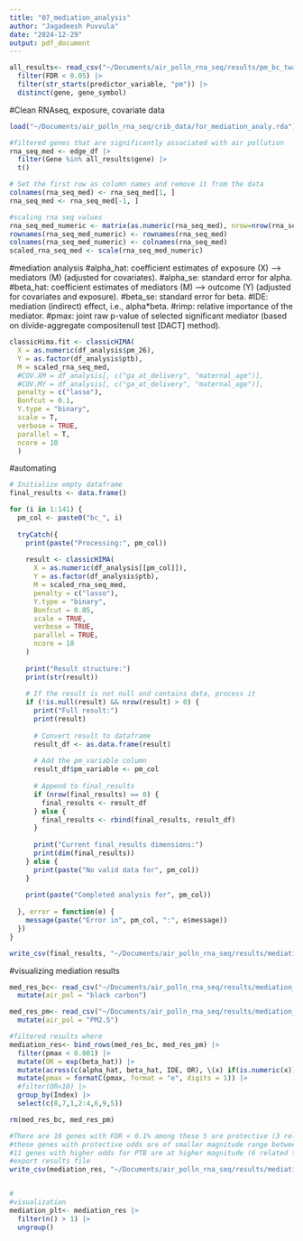 ```yaml
---
title: "07_mediation_analysis"
author: "Jagadeesh Puvvula"
date: "2024-12-29"
output: pdf_document
---
```


```r
all_results<- read_csv("~/Documents/air_polln_rna_seq/results/pm_bc_twas_dec_29.csv") |>
  filter(FDR < 0.05) |>
  filter(str_starts(predictor_variable, "pm")) |>
  distinct(gene, gene_symbol)
```

#Clean RNAseq, exposure, covariate data
```r
load("~/Documents/air_polln_rna_seq/crib_data/for_mediation_analy.rda")

#filtered genes that are significantly associated with air pollution
rna_seq_med <- edge_df |>
  filter(Gene %in% all_results$gene) |>
  t()

# Set the first row as column names and remove it from the data
colnames(rna_seq_med) <- rna_seq_med[1, ]
rna_seq_med <- rna_seq_med[-1, ] 

#scaling rna seq values
rna_seq_med_numeric <- matrix(as.numeric(rna_seq_med), nrow=nrow(rna_seq_med), ncol=ncol(rna_seq_med))
rownames(rna_seq_med_numeric) <- rownames(rna_seq_med)
colnames(rna_seq_med_numeric) <- colnames(rna_seq_med)
scaled_rna_seq_med <- scale(rna_seq_med_numeric)

```

#mediation analysis
#alpha_hat: coefficient estimates of exposure (X) –> mediators (M) (adjusted for covariates).
#alpha_se: standard error for alpha.
#beta_hat: coefficient estimates of mediators (M) –> outcome (Y) (adjusted for covariates and exposure).
#beta_se: standard error for beta.
#IDE: mediation (indirect) effect, i.e., alpha*beta.
#rimp: relative importance of the mediator.
#pmax: joint raw p-value of selected significant mediator (based on divide-aggregate compositenull test [DACT] method).
```r
classicHima.fit <- classicHIMA(
  X = as.numeric(df_analysis$pm_26),
  Y = as.factor(df_analysis$ptb),
  M = scaled_rna_seq_med,
  #COV.XM = df_analysis[, c("ga_at_delivery", "maternal_age")],
  #COV.MY = df_analysis[, c("ga_at_delivery", "maternal_age")],
  penalty = c("lasso"),
  Bonfcut = 0.1,
  Y.type = "binary",
  scale = T, 
  verbose = TRUE,
  parallel = T,
  ncore = 10
  )
```

#automating
```r
# Initialize empty dataframe
final_results <- data.frame()

for (i in 1:141) {
  pm_col <- paste0("bc_", i)
  
  tryCatch({
    print(paste("Processing:", pm_col))
    
    result <- classicHIMA(
      X = as.numeric(df_analysis[[pm_col]]),
      Y = as.factor(df_analysis$ptb),
      M = scaled_rna_seq_med,
      penalty = c("lasso"),
      Y.type = "binary",
      Bonfcut = 0.05,
      scale = TRUE,
      verbose = TRUE,
      parallel = TRUE,
      ncore = 10
    )
    
    print("Result structure:")
    print(str(result))
    
    # If the result is not null and contains data, process it
    if (!is.null(result) && nrow(result) > 0) {
      print("Full result:")
      print(result)
      
      # Convert result to dataframe
      result_df <- as.data.frame(result)
      
      # Add the pm_variable column
      result_df$pm_variable <- pm_col
      
      # Append to final_results
      if (nrow(final_results) == 0) {
        final_results <- result_df
      } else {
        final_results <- rbind(final_results, result_df)
      }
      
      print("Current final_results dimensions:")
      print(dim(final_results))
    } else {
      print(paste("No valid data for", pm_col))
    }
    
    print(paste("Completed analysis for", pm_col))
    
  }, error = function(e) {
    message(paste("Error in", pm_col, ":", e$message))
  })
}
```

```r
write_csv(final_results, "~/Documents/air_polln_rna_seq/results/mediation_bc.csv")
```

#visualizing mediation results
```r
med_res_bc<- read_csv("~/Documents/air_polln_rna_seq/results/mediation_bc.csv") |>
  mutate(air_pol = "black carbon")

med_res_pm<- read_csv("~/Documents/air_polln_rna_seq/results/mediation_pm.csv")|>
  mutate(air_pol = "PM2.5")

#filtered results where 
mediation_res<- bind_rows(med_res_bc, med_res_pm) |>
  filter(pmax < 0.001) |>
  mutate(OR = exp(beta_hat)) |>
  mutate(across(c(alpha_hat, beta_hat, IDE, OR), \(x) if(is.numeric(x)) round(x, 2) else x))|>
  mutate(pmax = formatC(pmax, format = "e", digits = 1)) |>
  #filter(OR<10) |>
  group_by(Index) |>
  select(c(8,7,1,2:4,6,9,5)) 

rm(med_res_bc, med_res_pm)

#There are 16 genes with FDR < 0.1% among these 5 are protective (3 related to BC and 2 - PM)
#these genes with protective odds are of smaller magnitude range between 0.2-0.4
#11 genes with higher odds for PTB are at higher magnitude (6 related to BC and 5 - PM), odds ratios ranged between 1.6-23.9
#export results file
write_csv(mediation_res, "~/Documents/air_polln_rna_seq/results/mediation_results_for_supplment.csv")


#
#visualization
mediation_plt<- mediation_res |>
  filter(n() > 1) |>
  ungroup() 

```

